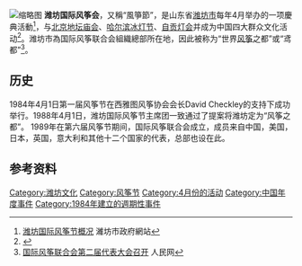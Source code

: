 [[File:Kite_museum_weifang_2010_06_06.jpg|缩略图]]
'''潍坊国际风筝会'''，又稱“風箏節”，是山东省[[潍坊市|潍坊市]]每年4月举办的一项慶典活動<ref>[http://www.weifang.gov.cn/ZJWF/DXHD/26jfzhzt/gjfzh/fzhgl/ 潍坊国际风筝节概况] {{Wayback|url=http://www.weifang.gov.cn/ZJWF/DXHD/26jfzhzt/gjfzh/fzhgl/ |date=20160304124732 }} 濰坊市政府網站</ref>，与[[北京地坛庙会|北京地坛庙会]]、[[中国哈尔滨国际冰雪节|哈尔滨冰灯节]]、[[自贡灯会|自贡灯会]]并成为中国四大群众文化活动<ref>{{cite web|title=风筝会简介|url=http://hzb.weifang.gov.cn/WFGJFZH/FZHJJ/201401/t20140103_670749.html|website=潍坊国际风筝会办公室|accessdate=2016-12-02|deadurl=yes|archiveurl=https://web.archive.org/web/20161121081944/http://hzb.weifang.gov.cn/WFGJFZH/FZHJJ/201401/t20140103_670749.html|archivedate=2016-11-21}}</ref>。潍坊市為国际风筝联合会組織總部所在地，因此被称为“世界[[风筝|风筝]]之都”或“鸢都”<ref>[http://wf.people.com.cn/GB/119285/119292/7140935.html 国际风筝联合会第二届代表大会召开] {{Wayback|url=http://wf.people.com.cn/GB/119285/119292/7140935.html |date=20160304075400 }} 人民网</ref>。

==历史==
1984年4月1日第一届风筝节在西雅图风筝协会会长David Checkley的支持下成功举行。1988年4月1日，潍坊国际风筝节主席团一致通过了提案将潍坊定为“风筝之都”。 1989年在第六届风筝节期间，国际风筝联合会成立，成员来自中国，美国，日本，英国，意大利和其他十二个国家的代表，总部也设在此。

==参考资料==
{{reflist}}

[[Category:潍坊文化|Category:潍坊文化]]
[[Category:风筝节|Category:风筝节]]
[[Category:4月份的活动|Category:4月份的活动]]
[[Category:中国年度事件|Category:中国年度事件]]
[[Category:1984年建立的週期性事件|Category:1984年建立的週期性事件]]